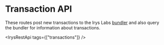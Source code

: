 
# Transaction API

These routes post new transactions to the Irys Labs [bundler](/build/d/features/bundler) and also query the bundler for information about transactions.

<IrysRestApi tags={["transactions"]} />
